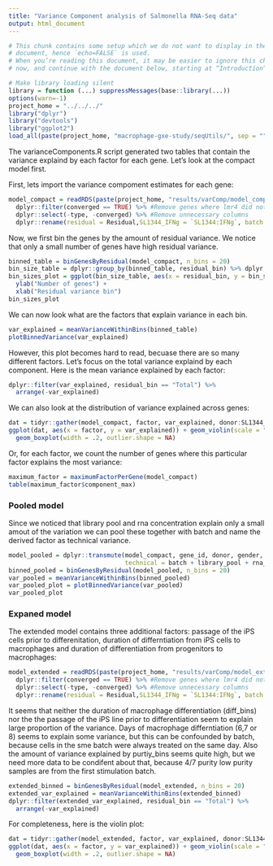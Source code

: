 ```yaml
---
title: "Variance Component analysis of Salmonella RNA-Seq data"
output: html_document
---
```


```r
# This chunk contains some setup which we do not want to display in the final
# document, hence `echo=FALSE` is used.
# When you’re reading this document, it may be easier to ignore this chunk for
# now, and continue with the document below, starting at “Introduction”

# Make library loading silent
library = function (...) suppressMessages(base::library(...))
options(warn=-1)
project_home = "../../../"
library("dplyr")
library("devtools")
library("ggplot2")
load_all(paste(project_home, "macrophage-gxe-study/seqUtils/", sep = ""))
```
The varianceComponents.R script generated two tables that contain the variance explaind by each factor for each gene. Let's look at the compact model first.

First, lets import the variance compoment estimates for each gene:
```r
model_compact = readRDS(paste(project_home, "results/varComp/model_compact_results.rds", sep = "")) %>% tbl_df() %>%
  dplyr::filter(converged == TRUE) %>% #Remove genes where lmr4 did not converge
  dplyr::select(-type, -converged) %>% #Remove unnecessary columns
  dplyr::rename(residual = Residual,SL1344_IFNg = `SL1344:IFNg`, batch = salmonella) #Rename some factos
```

Now, we first bin the genes by the amount of residual variance. We notice that only a small number of genes have high residual variance. 
```r
binned_table = binGenesByResidual(model_compact, n_bins = 20)
bin_size_table = dplyr::group_by(binned_table, residual_bin) %>% dplyr::summarise(bin_size = length(residual_bin))
bin_sizes_plot = ggplot(bin_size_table, aes(x = residual_bin, y = bin_size)) + geom_bar(stat = "identity") + 
  ylab("Number of genes") + 
  xlab("Residual variance bin")
bin_sizes_plot
```

We can now look what are the factors that explain variance in each bin. 

```r
var_explained = meanVarianceWithinBins(binned_table)
plotBinnedVariance(var_explained)
```

However, this plot becomes hard to read, becuase there are so many different factors. Let's focus on the total variance explaind by each component. Here is the mean variance explained by each factor:

```r
dplyr::filter(var_explained, residual_bin == "Total") %>% 
  arrange(-var_explained)
```

We can also look at the distribution of variance explained across genes:

```r
dat = tidyr::gather(model_compact, factor, var_explained, donor:SL1344_IFNg)
ggplot(dat, aes(x = factor, y = var_explained)) + geom_violin(scale = "width" ) + 
  geom_boxplot(width = .2, outlier.shape = NA)
```

Or, for each factor, we count the number of genes where this particular factor explains the most variance:

```r
maximum_factor = maximumFactorPerGene(model_compact)
table(maximum_factor$component_max)
```
### Pooled model
Since we noticed that library pool and rna concentration explain only a small amout of the variation we can pool these together with batch and name the derived factor as technical variance.

```r
model_pooled = dplyr::transmute(model_compact, gene_id, donor, gender, IFNg, SL1344, SL1344_IFNg, residual, 
                                technical = batch + library_pool + rna_concentration, purity = purity_bins)
binned_pooled = binGenesByResidual(model_pooled, n_bins = 20)
var_pooled = meanVarianceWithinBins(binned_pooled)
var_pooled_plot = plotBinnedVariance(var_pooled)
var_pooled_plot
```

### Expaned model
The extended model contains three additional factors: passage of the iPS cells prior to differenitation, duration of differntiation from iPS cells to macrophages and duration of differentiation from progenitors to macrophages:

```r
model_extended = readRDS(paste(project_home, "results/varComp/model_extended_results.rds", sep = "")) %>% tbl_df() %>%
  dplyr::filter(converged == TRUE) %>% #Remove genes where lmr4 did not converge
  dplyr::select(-type, -converged) %>% #Remove unnecessary columns
  dplyr::rename(residual = Residual,SL1344_IFNg = `SL1344:IFNg`, batch = salmonella) #Rename some factos
```

It seems that neither the duration of macrophage differentiation (diff_bins) nor the the passage of the iPS line prior to differentiation seem to explain large proportion of the variance. Days of macrophage differntiation (6,7 or 8) seems to explain some variance, but this can be confounded by batch, because cells in the sme batch were always treated on the same day. Also the amount of variance explained by purtiy_bins seems quite high, but we need more data to be condifent about that, because 4/7 purity low purity samples are from the first stimulation batch.

```r
extended_binned = binGenesByResidual(model_extended, n_bins = 20)
extended_var_explained = meanVarianceWithinBins(extended_binned)
dplyr::filter(extended_var_explained, residual_bin == "Total") %>% 
  arrange(-var_explained)
```
For completeness, here is the violin plot:
```r
dat = tidyr::gather(model_extended, factor, var_explained, donor:SL1344_IFNg)
ggplot(dat, aes(x = factor, y = var_explained)) + geom_violin(scale = "width" ) + 
  geom_boxplot(width = .2, outlier.shape = NA)
```

